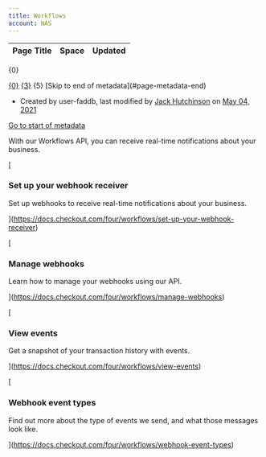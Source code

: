 ```yaml
---
title: Workflows
account: NAS
---
```


<table class="aui"> <thead> <tr class="header"> <th class="search-result-title">Page Title</th> <th class="search-result-space">Space</th> <th class="search-result-date">Updated</th> </tr> </thead> </table> <p class="search-result-count">{0}</p> <tr class="search-result"> <td class="search-result-title"><a href="{1}" class="content-type-{2}"><span>{0}</span></a></td> <td class="search-result-space"><a class="space" href="/display/{4}/" title="{3}">{3}</a></td> <td class="search-result-date"><span class="date" title="{6}">{5}</span></td> </tr> [Skip to end of metadata](#page-metadata-end)

*   Created by user-faddb, last modified by [Jack Hutchinson](    /display/~jack.hutchinson
    ) on [May 04, 2021](/pages/diffpagesbyversion.action?pageId=8487984&selectedPageVersions=13&selectedPageVersions=14 "Show changes")

[Go to start of metadata](#page-metadata-start)

With our Workflows API, you can receive real-time notifications about your business.

[

### Set up your webhook receiver

Set up webhooks to receive real-time notifications about your business.



](https://docs.checkout.com/four/workflows/set-up-your-webhook-receiver)

[

### Manage webhooks

Learn how to manage your webhooks using our API.



](https://docs.checkout.com/four/workflows/manage-webhooks)

[

### View events

Get a snapshot of your transaction history with events.



](https://docs.checkout.com/four/workflows/view-events)

[

### Webhook event types

Find out more about the type of events we send, and what those messages look like.



](https://docs.checkout.com/four/workflows/webhook-event-types)
